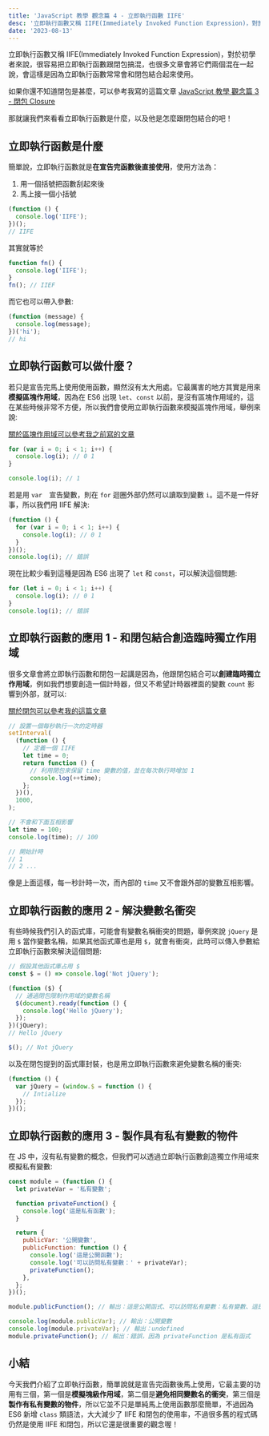 ```yaml
---
title: 'JavaScript 教學 觀念篇 4 - 立即執行函數 IIFE'
desc: '立即執行函數又稱 IIFE(Immediately Invoked Function Expression)，對於初學者來說，很容易把立即執行函數跟閉包搞混，也很多文章會將它們兩個混在一起說，會這樣是因為立即執行函數常常會和閉包結合起來使用。'
date: '2023-08-13'
---
```


立即執行函數又稱 IIFE(Immediately Invoked Function Expression)，對於初學者來說，很容易把立即執行函數跟閉包搞混，也很多文章會將它們兩個混在一起說，會這樣是因為立即執行函數常常會和閉包結合起來使用。

如果你還不知道閉包是甚麼，可以參考我寫的這篇文章
[JavaScript 教學 觀念篇 3 - 閉包 Closure](/)

那就讓我們來看看立即執行函數是什麼，以及他是怎麼跟閉包結合的吧！

## 立即執行函數是什麼

簡單說，立即執行函數就是**在宣告完函數後直接使用**，使用方法為：

1. 用一個括號把函數刮起來後
2. 馬上接一個小括號

```javascript
(function () {
  console.log('IIFE');
})();
// IIFE
```

其實就等於

```js
function fn() {
  console.log('IIFE');
}
fn(); // IIEF
```

而它也可以帶入參數:

```js
(function (message) {
  console.log(message);
})('hi');
// hi
```

## 立即執行函數可以做什麼？

若只是宣告完馬上使用使用函數，顯然沒有太大用處。它最厲害的地方其實是用來**模擬區塊作用域**，因為在 ES6 出現 `let`、`const` 以前，是沒有區塊作用域的，這在某些時候非常不方便，所以我們會使用立即執行函數來模擬區塊作用域，舉例來說:

[關於區塊作用域可以參考我之前寫的文章](https://thisweb.tech/javascript-block-scope-tdz/)

```js
for (var i = 0; i < 1; i++) {
  console.log(i); // 0 1
}

console.log(i); // 1
```

若是用 `var`　宣告變數，則在 `for` 迴圈外部仍然可以讀取到變數 `i`。這不是一件好事，所以我們用 IIFE 解決:

```js
(function () {
  for (var i = 0; i < 1; i++) {
    console.log(i); // 0 1
  }
})();
console.log(i); // 錯誤
```

現在比較少看到這種是因為 ES6 出現了 `let` 和 `const`，可以解決這個問題:

```js
for (let i = 0; i < 1; i++) {
  console.log(i); // 0 1
}
console.log(i); // 錯誤
```

## 立即執行函數的應用 1 - 和閉包結合創造臨時獨立作用域

很多文章會將立即執行函數和閉包一起講是因為，他跟閉包結合可以**創建臨時獨立作用域**，例如我們想要創造一個計時器，但又不希望計時器裡面的變數 `count` 影響到外部，就可以:

[關於閉包可以參考我的這篇文章](https://thisweb.tech/javasrcipt-closure/)

```js
// 設置一個每秒執行一次的定時器
setInterval(
  (function () {
    // 定義一個 IIFE
    let time = 0;
    return function () {
      // 利用閉包來保留 time 變數的值，並在每次執行時增加 1
      console.log(++time);
    };
  })(),
  1000,
);

// 不會和下面互相影響
let time = 100;
console.log(time); // 100

// 開始計時
// 1
// 2 ...
```

像是上面這樣，每一秒計時一次，而內部的 `time` 又不會跟外部的變數互相影響。

## 立即執行函數的應用 2 - 解決變數名衝突

有些時候我們引入的函式庫，可能會有變數名稱衝突的問題，舉例來說 `jQuery` 是用 `$` 當作變數名稱，如果其他函式庫也是用 `$`，就會有衝突，此時可以傳入參數給立即執行函數來解決這個問題:

```js
// 假設其他函式庫占用 $
const $ = () => console.log('Not jQuery');

(function ($) {
  // 通過閉包限制作用域的變數名稱
  $(document).ready(function () {
    console.log('Hello jQuery');
  });
})(jQuery);
// Hello jQuery

$(); // Not jQuery
```

以及在閉包提到的函式庫封裝，也是用立即執行函數來避免變數名稱的衝突:

```js
(function () {
  var jQuery = (window.$ = function () {
    // Intialize
  });
})();
```

## 立即執行函數的應用 3 - 製作具有私有變數的物件

在 JS 中，沒有私有變數的概念，但我們可以透過立即執行函數創造獨立作用域來模擬私有變數:

```js
const module = (function () {
  let privateVar = '私有變數';

  function privateFunction() {
    console.log('這是私有函數');
  }

  return {
    publicVar: '公開變數',
    publicFunction: function () {
      console.log('這是公開函數');
      console.log('可以訪問私有變數：' + privateVar);
      privateFunction();
    },
  };
})();

module.publicFunction(); // 輸出：這是公開函式、可以訪問私有變數：私有變數、這是私有函數

console.log(module.publicVar); // 輸出：公開變數
console.log(module.privateVar); // 輸出：undefined
module.privateFunction(); // 輸出：錯誤，因為 privateFunction 是私有函式
```

## 小結

今天我們介紹了立即執行函數，簡單說就是宣告完函數後馬上使用，它最主要的功用有三個，第一個是**模擬塊級作用域**，第二個是**避免相同變數名的衝突**，第三個是**製作有私有變數的物件**，所以它並不只是單純馬上使用函數那麼簡單，不過因為 ES6 新增 `class` 類語法，大大減少了 IIFE 和閉包的使用率，不過很多舊的程式碼仍然是使用 IIFE 和閉包，所以它還是很重要的觀念喔！
